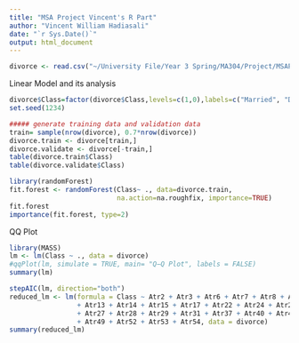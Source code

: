 ```yaml
---
title: "MSA Project Vincent's R Part"
author: "Vincent William Hadiasali"
date: "`r Sys.Date()`"
output: html_document
---
```



```r
divorce <- read.csv("~/University File/Year 3 Spring/MA304/Project/MSAProject/divorce.csv", sep = ";")
```

Linear Model and its analysis
```r
divorce$Class=factor(divorce$Class,levels=c(1,0),labels=c("Married", "Divorced"))
set.seed(1234)

##### generate training data and validation data
train= sample(nrow(divorce), 0.7*nrow(divorce))
divorce.train <- divorce[train,]
divorce.validate <- divorce[-train,]
table(divorce.train$Class)
table(divorce.validate$Class)

library(randomForest)
fit.forest <- randomForest(Class~ ., data=divorce.train,
                           na.action=na.roughfix, importance=TRUE)
fit.forest
importance(fit.forest, type=2)
```

QQ Plot
```r
library(MASS)
lm <- lm(Class ~ ., data = divorce)
#qqPlot(lm, simulate = TRUE, main= "Q−Q Plot", labels = FALSE)
summary(lm)

stepAIC(lm, direction="both")
reduced_lm <- lm(formula = Class ~ Atr2 + Atr3 + Atr6 + Atr7 + Atr8 + Atr12
                 + Atr13 + Atr14 + Atr15 + Atr17 + Atr22 + Atr24 + Atr25 + Atr26
                 + Atr27 + Atr28 + Atr29 + Atr31 + Atr37 + Atr40 + Atr46 + Atr48
                 + Atr49 + Atr52 + Atr53 + Atr54, data = divorce)
summary(reduced_lm)
```

```r

```

